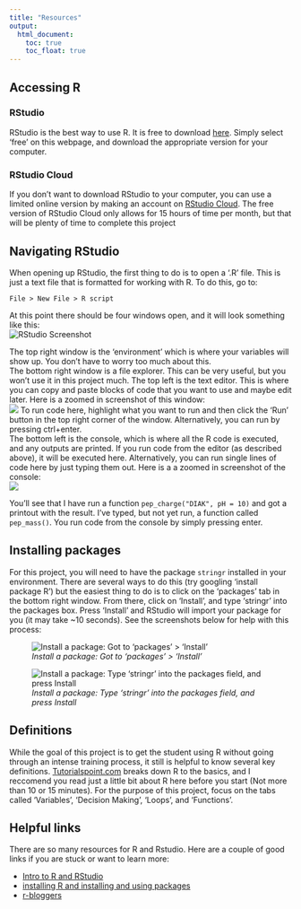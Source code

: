 ```yaml
---
title: "Resources"
output:
  html_document:
    toc: true
    toc_float: true
---
```


## Accessing R

### RStudio
RStudio is the best way to use R. It is free to download [here](https://www.rstudio.com/products/rstudio/download/). Simply select 'free' on this webpage, and download the appropriate version for your computer.  

### RStudio Cloud
If you don't want to download RStudio to your computer, you can use a limited online version by making an account on [RStudio Cloud](https://rstudio.cloud/). The free version of RStudio Cloud only allows for 15 hours of time per month, but that will be plenty of time to complete this project  

## Navigating RStudio
When opening up RStudio, the first thing to do is to open a '.R' file. This is just a text file that is formatted for working with R. To do this, go to:  
```
File > New File > R script
```
At this point there should be four windows open, and it will look something like this:  
![RStudio Screenshot](RStudio Screenshot.png)  

The top right window is the 'environment' which is where your variables will show up. You don't have to worry too much about this.  
The bottom right window is a file explorer. This can be very useful, but you won't use it in this project much.
The top left is the text editor. This is where you can copy and paste blocks of code that you want to use and maybe edit later. Here is a zoomed in screenshot of this window:  
![](File editor screenshot.png)
To run code here, highlight what you want to run and then click the 'Run' button in the top right corner of the window. Alternatively, you can run by pressing ctrl+enter.  
The bottom left is the console, which is where all the R code is executed, and any outputs are printed. If you run code from the editor (as described above), it will be executed here. Alternatively, you can run single lines of code here by just typing them out. Here is a a zoomed in screenshot of the console:  
![](Console screenshot.png)  

You'll see that I have run a function `pep_charge("DIAK", pH = 10)` and got a printout with the result. I've typed, but not yet run, a function called `pep_mass()`. You run code from the console by simply pressing enter.  

## Installing packages
For this project, you will need to have the package `stringr` installed in your environment. There are several ways to do this (try googling 'install package R') but the easiest thing to do is to click on the 'packages' tab in the bottom right window. From there, click on 'Install', and type 'stringr' into the packages box. Press 'Install' and RStudio will import your package for you (it may take ~10 seconds). See the screenshots below for help with this process:  

![*Install a package: Got to 'packages' > 'Install'*](package install.png) 

![*Install a package: Type 'stringr' into the packages field, and press Install*](stringr install.png) 

## Definitions
While the goal of this project is to get the student using R without going through an intense training process, it still is helpful to know several key definitions. [Tutorialspoint.com](https://www.tutorialspoint.com/r/index.htm) breaks down R to the basics, and I reccomend you read just a little bit about R here before you start (Not more than 10 or 15 minutes). For the purpose of this project, focus on the tabs called 'Variables', 'Decision Making', 'Loops', and 'Functions'.

## Helpful links
There are so many resources for R and Rstudio. Here are a couple of good links if you are stuck or want to learn more:  

* [Intro to R and RStudio](http://www.sthda.com/english/wiki/r-basics-quick-and-easy)
* [installing R and installing and using packages](https://youtu.be/jWEI-KKrT0Y)
* [r-bloggers](https://www.r-bloggers.com/)


